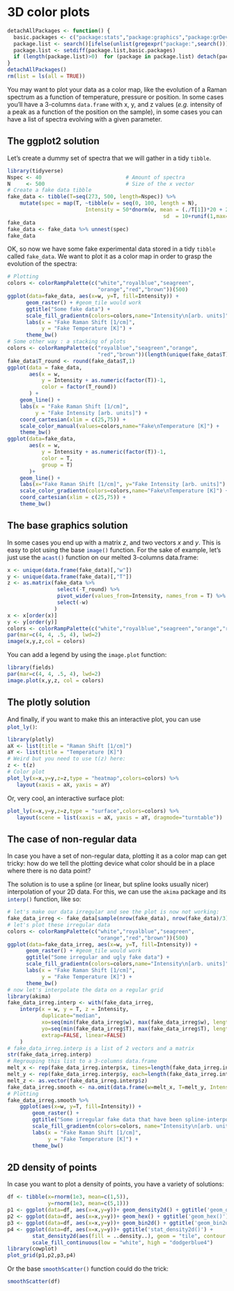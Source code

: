 # 3D color plots {#colorplots}

```r
detachAllPackages <- function() {
  basic.packages <- c("package:stats","package:graphics","package:grDevices","package:utils","package:datasets","package:methods","package:base")
  package.list <- search()[ifelse(unlist(gregexpr("package:",search()))==1,TRUE,FALSE)]
  package.list <- setdiff(package.list,basic.packages)
  if (length(package.list)>0)  for (package in package.list) detach(package, character.only=TRUE)
}
detachAllPackages()
rm(list = ls(all = TRUE))
```


You may want to plot your data as a color map, like the evolution of a Raman spectrum as a function of temperature, pressure or position. In some cases you'll have a 3-columns `data.frame`{.R} with x, y, and z values (_e.g._ intensity of a peak as a function of the position on the sample), in some cases you can have a list of spectra evolving with a given parameter. 

## The ggplot2 solution

Let's create a dummy set of spectra that we will gather in a tidy `tibble`{.R}.

```r
library(tidyverse)
Nspec <- 40                           # Amount of spectra
N     <- 500                          # Size of the x vector
# Create a fake data tibble
fake_data <- tibble(T=seq(273, 500, length=Nspec)) %>% 
    mutate(spec = map(T, ~tibble(w = seq(0, 100, length = N),
                         Intensity = 50*dnorm(w, mean = (./T[1])*20 + 25, 
                                                  sd  = 10+runif(1,max=5)))))
fake_data
fake_data <- fake_data %>% unnest(spec)
fake_data
```

OK, so now we have some fake experimental data stored in a tidy `tibble`{.R} called `fake_data`. We want to plot it as a color map in order to grasp the evolution of the spectra:

```r
# Plotting
colors <- colorRampPalette(c("white","royalblue","seagreen",
                             "orange","red","brown"))(500)
ggplot(data=fake_data, aes(x=w, y=T, fill=Intensity)) + 
      geom_raster() + #geom_tile would work
      ggtitle("Some fake data") + 
      scale_fill_gradientn(colors=colors,name="Intensity\n[arb. units]") +
      labs(x = "Fake Raman Shift [1/cm]",
           y = "Fake Temperature [K]") +
      theme_bw()
# Some other way : a stacking of plots 
colors <- colorRampPalette(c("royalblue","seagreen","orange",
                             "red","brown"))(length(unique(fake_data$T)))
fake_data$T_round <- round(fake_data$T,1)
ggplot(data = fake_data, 
       aes(x = w, 
           y = Intensity + as.numeric(factor(T))-1,
           color = factor(T_round))
       ) + 
    geom_line() + 
    labs(x = "Fake Raman Shift [1/cm]", 
         y = "Fake Intensity [arb. units]") +
    coord_cartesian(xlim = c(25,75)) +
    scale_color_manual(values=colors,name="Fake\nTemperature [K]") +
    theme_bw()
ggplot(data=fake_data, 
       aes(x = w, 
           y = Intensity + as.numeric(factor(T))-1, 
           color = T, 
           group = T)
       )+
    geom_line() + 
    labs(x="Fake Raman Shift [1/cm]", y="Fake Intensity [arb. units]") +
    scale_color_gradientn(colors=colors,name="Fake\nTemperature [K]") +
    coord_cartesian(xlim = c(25,75)) +
    theme_bw()
```



## The base graphics solution

In some cases you end up with a matrix _z_, and two vectors _x_ and _y_. This is easy to plot using the base `image()`{.R} function. For the sake of example, let's just use the `acast()`{.R} function on our melted 3-columns data.frame:

```r
x <- unique(data.frame(fake_data)[,"w"])
y <- unique(data.frame(fake_data)[,"T"])
z <- as.matrix(fake_data %>% 
                select(-T_round) %>% 
                pivot_wider(values_from=Intensity, names_from = T) %>% 
                select(-w)
               )
x <- x[order(x)]
y <- y[order(y)]
colors <- colorRampPalette(c("white","royalblue","seagreen","orange","red","brown"))(500)
par(mar=c(4, 4, .5, 4), lwd=2)
image(x,y,z,col = colors)
```

You can add a legend by using the `image.plot` function:
```r
library(fields)
par(mar=c(4, 4, .5, 4), lwd=2)
image.plot(x,y,z, col = colors)
```


## The plotly solution

And finally, if you want to make this an interactive plot, you can use `plot_ly()`{.R}:
```r
library(plotly)
aX <- list(title = "Raman Shift [1/cm]")
aY <- list(title = "Temperature [K]")
# Weird but you need to use t(z) here:
z <- t(z)
# Color plot
plot_ly(x=x,y=y,z=z,type = "heatmap",colors=colors) %>% 
   layout(xaxis = aX, yaxis = aY)
```
Or, very cool, an interactive surface plot:
```r
plot_ly(x=x,y=y,z=z,type = "surface",colors=colors) %>%
   layout(scene = list(xaxis = aX, yaxis = aY, dragmode="turntable"))
```


## The case of non-regular data

In case you have a set of non-regular data, plotting it as a color map can get tricky: how do we tell the plotting device what color should be in a place where there is no data point?

The solution is to use a spline (or linear, but spline looks usually nicer) interpolation of your 2D data. For this, we can use the `akima` package and its `interp()`{.R} function, like so:


```r
# let's make our data irregular and see the plot is now not working:
fake_data_irreg <- fake_data[sample(nrow(fake_data), nrow(fake_data)/3),]
# let's plot these irregular data
colors <- colorRampPalette(c("white","royalblue","seagreen",
                             "orange","red","brown"))(500)
ggplot(data=fake_data_irreg, aes(x=w, y=T, fill=Intensity)) + 
      geom_raster() + #geom_tile would work
      ggtitle("Some irregular and ugly fake data") + 
      scale_fill_gradientn(colors=colors,name="Intensity\n[arb. units]") +
      labs(x = "Fake Raman Shift [1/cm]",
           y = "Fake Temperature [K]") +
      theme_bw()
# now let's interpolate the data on a regular grid
library(akima)
fake_data_irreg.interp <- with(fake_data_irreg, 
    interp(x = w, y = T, z = Intensity, 
           duplicate="median",
           xo=seq(min(fake_data_irreg$w), max(fake_data_irreg$w), length = 100),
           yo=seq(min(fake_data_irreg$T), max(fake_data_irreg$T), length = 100),
           extrap=FALSE, linear=FALSE)
    )
# fake_data_irreg.interp is a list of 2 vectors and a matrix
str(fake_data_irreg.interp)
# Regrouping this list to a 3-columns data.frame
melt_x <- rep(fake_data_irreg.interp$x, times=length(fake_data_irreg.interp$y))
melt_y <- rep(fake_data_irreg.interp$y, each=length(fake_data_irreg.interp$x))
melt_z <- as.vector(fake_data_irreg.interp$z)
fake_data_irreg.smooth <- na.omit(data.frame(w=melt_x, T=melt_y, Intensity=melt_z))
# Plotting
fake_data_irreg.smooth %>% 
    ggplot(aes(x=w, y=T, fill=Intensity)) + 
        geom_raster() + 
        ggtitle("Some irregular fake data that have been spline-interpolated") + 
        scale_fill_gradientn(colors=colors, name="Intensity\n[arb. units]") +
        labs(x = "Fake Raman Shift [1/cm]", 
             y = "Fake Temperature [K]") +
        theme_bw()
```




## 2D density of points

In case you want to plot a density of points, you have a variety of solutions:
```r
df <- tibble(x=rnorm(1e3, mean=c(1,5)),
             y=rnorm(1e3, mean=c(5,1)))
p1 <- ggplot(data=df, aes(x=x,y=y))+ geom_density2d() + ggtitle('geom_density2d()')
p2 <- ggplot(data=df, aes(x=x,y=y))+ geom_hex() + ggtitle('geom_hex()')
p3 <- ggplot(data=df, aes(x=x,y=y))+ geom_bin2d() + ggtitle('geom_bin2d()')
p4 <- ggplot(data=df, aes(x=x,y=y))+ ggtitle('stat_density2d()') +
        stat_density2d(aes(fill = ..density..), geom = "tile", contour = FALSE, n = 200) +
        scale_fill_continuous(low = "white", high = "dodgerblue4")
library(cowplot)
plot_grid(p1,p2,p3,p4)
```


Or the base `smoothScatter()`{.R} function could do the trick:
```r
smoothScatter(df)
```





